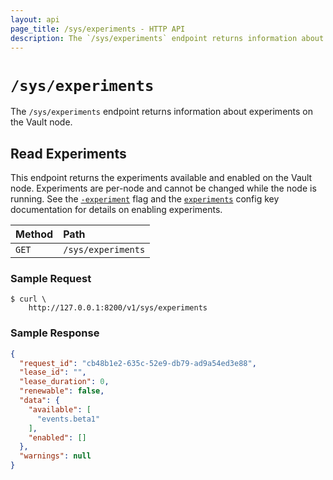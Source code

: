 ```yaml
---
layout: api
page_title: /sys/experiments - HTTP API
description: The `/sys/experiments` endpoint returns information about experiments on the Vault node.
---
```


# `/sys/experiments`

The `/sys/experiments` endpoint returns information about experiments on the Vault node.

## Read Experiments

This endpoint returns the experiments available and enabled on the Vault node.
Experiments are per-node and cannot be changed while the node is running. See
the [`-experiment`](/vault/docs/commands/server#experiment) flag and the
[`experiments`](/vault/docs/configuration#experiments) config key documentation for
details on enabling experiments.

| Method | Path               |
| :----- | :----------------- |
| `GET`  | `/sys/experiments` |

### Sample Request

```shell-session
$ curl \
    http://127.0.0.1:8200/v1/sys/experiments
```

### Sample Response

```json
{
  "request_id": "cb48b1e2-635c-52e9-db79-ad9a54ed3e88",
  "lease_id": "",
  "lease_duration": 0,
  "renewable": false,
  "data": {
    "available": [
      "events.beta1"
    ],
    "enabled": []
  },
  "warnings": null
}
```
